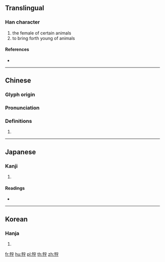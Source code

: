 {{character info/new}}
==Translingual==

===Han character===
{{Han char|rn=93|rad=牛|as=06|sn=10|four=23547|canj=HQJND}}

# the female of certain animals
# to bring forth young of animals

====References====
* {{Han ref|kx=0700.190|dkj=20012|dj=1113.020|hdz=31810.010|uh=7278|ud=29304|bh=D27E|bd=53886}}

----

==Chinese==
{{zh-forms}}

===Glyph origin===
{{Han etym}}

===Pronunciation===
{{zh-pron
|m=zì
|c=zi6
|mc=y
|oc=y
|cat=
}}

===Definitions===
{{zh-hanzi}}

# {{rfdef|zh}}

----

==Japanese==

===Kanji===
{{ja-kanji|grade=|rs=牛06}}

# {{defn|lang=ja|sort=牛06}}

====Readings====
* {{ja-readings|on=[[し]] (shi), [[じ]] (ji)|kun=[[めす]] (mesu)}}

----

==Korean==

===Hanja===
{{ko-hanja|hangeul=자|eumhun=|rv=ja|mr=cha|y=ca}}

# {{defn|lang=ko|sort=牛06}}

[[fr:牸]]
[[hu:牸]]
[[pl:牸]]
[[th:牸]]
[[zh:牸]]